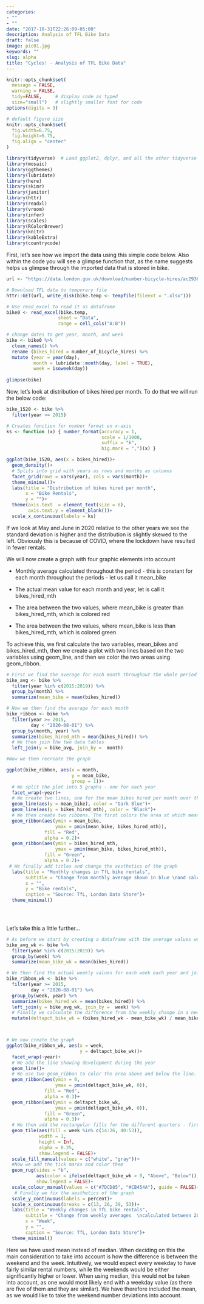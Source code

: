 ```yaml
---
categories:
- ""
- ""
date: "2017-10-31T22:26:09-05:00"
description: Analysis of TFL Bike Data
draft: false
image: pic01.jpg
keywords: ""
slug: alpha
title: "Cycles! - Analysis of TFL Bike Data"
---
```



```r
knitr::opts_chunk$set(
  message = FALSE, 
  warning = FALSE, 
  tidy=FALSE,     # display code as typed
  size="small")   # slightly smaller font for code
options(digits = 3)

# default figure size
knitr::opts_chunk$set(
  fig.width=6.75, 
  fig.height=6.75,
  fig.align = "center"
)
```



```r
library(tidyverse)  # Load ggplot2, dplyr, and all the other tidyverse packages
library(mosaic)
library(ggthemes)
library(lubridate)
library(here)
library(skimr)
library(janitor)
library(httr)
library(readxl)
library(vroom)
library(infer)
library(scales)
library(RColorBrewer)
library(knitr)
library(kableExtra)
library(countrycode)
```

First, let's see how we import the data using this simple code below. Also within the code you will see a glimpse function that, as the name suggests helps us glimpse through the imported data that is stored in bike.


```r
url <- "https://data.london.gov.uk/download/number-bicycle-hires/ac29363e-e0cb-47cc-a97a-e216d900a6b0/tfl-daily-cycle-hires.xlsx"

# Download TFL data to temporary file
httr::GET(url, write_disk(bike.temp <- tempfile(fileext = ".xlsx")))

# Use read_excel to read it as dataframe
bike0 <- read_excel(bike.temp,
                   sheet = "Data",
                   range = cell_cols("A:B"))

# change dates to get year, month, and week
bike <- bike0 %>% 
  clean_names() %>% 
  rename (bikes_hired = number_of_bicycle_hires) %>% 
  mutate (year = year(day),
          month = lubridate::month(day, label = TRUE),
          week = isoweek(day))
          
glimpse(bike) 
```
Now, let's look at distribution of bikes hired per month. To do that we will run the below code:

```r

bike_1520 <- bike %>% 
  filter(year >= 2015) 

# Creates function for number format on x-axis
ks <- function (x) { number_format(accuracy = 1,
                                   scale = 1/1000,
                                   suffix = "k",
                                   big.mark = ",")(x) }

ggplot(bike_1520, aes(x = bikes_hired))+
  geom_density()+
  # Splits into grid with years as rows and months as columns
  facet_grid(rows = vars(year), cols = vars(month))+
  theme_minimal()+
  labs(title = "Distribution of bikes hired per month",
       x = "Bike Rentals",
       y = "")+
  theme(axis.text  = element_text(size = 6),
        axis.text.y = element_blank())+
  scale_x_continuous(labels = ks)

```

If we look at May and June in 2020 relative to the other years we see the standard deviation is higher and the distribution is slightly skewed to the left. Obviously this is because of COVID, where the lockdown have resulted in fewer rentals.

We will now create a graph with four graphic elements into account

* Monthly average calculated throughout the period - this is constant for each month throughout the periods - let us call it mean_bike

* The actual mean value for each month and year, let is call it bikes_hired_mth

* The area between the two values, where mean_bike is greater than bikes_hired_mth, which is colored red

* The area between the two values, where mean_bike is less than bikes_hired_mth, which is colored green

To achieve this, we first calculate the two variables, mean_bikes and bikes_hired_mth, then we create a plot with two lines based on the two variables using geom_line, and then we color the two areas using geom_ribbon.

```r
# First we find the average for each month throughout the whole period
bike_avg <- bike %>% 
  filter(year %in% c(2015:2019)) %>% 
  group_by(month) %>% 
  summarize(mean_bike = mean(bikes_hired)) 

# Now we then find the average for each month
bike_ribbon <- bike %>% 
  filter(year >= 2015,
         day < "2020-08-01") %>% 
  group_by(month, year) %>% 
  summarize(bikes_hired_mth = mean(bikes_hired)) %>%
  # We then join the two data tables
  left_join(y = bike_avg, join_by =  month) 

#Now we then recreate the graph

ggplot(bike_ribbon, aes(x = month, 
                        y = mean_bike,
                        group = 1))+
  # We split the plot into 5 graphs - one for each year  
  facet_wrap(~year)+
  # We create two lines, one for the mean bikes hired per month over the whole period and one for the year in question
  geom_line(aes(y = mean_bike), color = "Dark Blue")+
  geom_line(aes(y = bikes_hired_mth), color = "Black")+
  # We then create two ribbons. The first colors the area at which mean_bike > bikes_hired_mth red, while the second colors the area where mean_bike > bikes_hired_mth green
  geom_ribbon(aes(ymin = mean_bike, 
                  ymax = pmin(mean_bike, bikes_hired_mth)), 
              fill = "Red",
              alpha = 0.2)+
  geom_ribbon(aes(ymin = bikes_hired_mth, 
                  ymax = pmin(mean_bike, bikes_hired_mth)),
              fill = "Green",
              alpha = 0.2)+
 # We finally add titles and change the aesthetics of the graph
  labs(title = "Monthly changes in TfL bike rentals",
       subtitle = "Change from monthly average shown in blue \nand calculated between 2015 and 2019",
       x = "",
       y = "Bike rentals",
       caption = "Source: TfL, London Data Store")+
  theme_minimal()
  




```

Let's take this a little further...

```r
# As before we start by creating a dataframe with the average values weekly rental values throughout 2015-2019
bike_avg_wk <- bike %>% 
  filter(year %in% c(2015:2019)) %>% 
  group_by(week) %>% 
  summarize(mean_bike_wk = mean(bikes_hired)) 

# We then find the actual weekly values for each week each year and join the data table we created before
bike_ribbon_wk <- bike %>% 
  filter(year >= 2015,
         day < "2020-08-01") %>% 
  group_by(week, year) %>% 
  summarize(bikes_hired_wk = mean(bikes_hired)) %>%
  left_join(y = bike_avg_wk, join_by =  week) %>% 
  # Finally we calculate the difference from the weekly change in a new column
  mutate(deltapct_bike_wk = (bikes_hired_wk - mean_bike_wk) / mean_bike_wk)



# We now create the graph
ggplot(bike_ribbon_wk, aes(x = week,
                           y = deltapct_bike_wk))+
  facet_wrap(~year)+
  # We add the line showing development during the year
  geom_line()+
  # We use two geom_ribbon to color the area above and below the line. We use the delta as one argument and 0 as the other, as if the actual value = expected value, we would have a delta of 0.
  geom_ribbon(aes(ymin = 0, 
                  ymax = pmin(deltapct_bike_wk, 0)), 
              fill = "Red",
              alpha = 0.3)+
  geom_ribbon(aes(ymin = deltapct_bike_wk, 
                  ymax = pmin(deltapct_bike_wk, 0)),
              fill = "Green",
              alpha = 0.3)+
  # We then add the rectangular fills for the different quarters - first we define the areas we want colored and then we define the colors used
  geom_tile(aes(fill = week %in% c(14:26, 40:53)),
            width = 1,
            height = Inf,
            alpha = 0.25,
            show.legend = FALSE)+
  scale_fill_manual(values = c("white", "gray"))+
  #Now we add the tick marks and color them
  geom_rug(sides = "b", 
           aes(color = ifelse(deltapct_bike_wk > 0, "Above", "Below")),
           show.legend = FALSE)+
  scale_colour_manual(values = c("#7DCD85", "#CB454A"), guide = FALSE)+
   # Finally we fix the aesthetics of the graph
  scale_y_continuous(labels = percent)+
  scale_x_continuous(breaks = c(13, 26, 39, 53))+
  labs(title = "Weekly changes in TfL bike rentals",
       subtitle = "Change from weekly averages  \ncalculated between 2015 and 2019",
       x = "Week",
       y = "",
       caption = "Source: TfL, London Data Store")+
  theme_minimal()

```

Here we have used mean instead of median. When deciding on this the main consideration to take into account is how the difference is between the weekend and the week. Intuitively, we would expect every weekday to have fairly similar rental numbers, while the weekends would be either significantly higher or lower. When using median, this would not be taken into account, as one would most likely end with a weekday value (as there are five of them and they are similar). We have therefore included the mean, as we would like to take the weekend number deviations into account.

